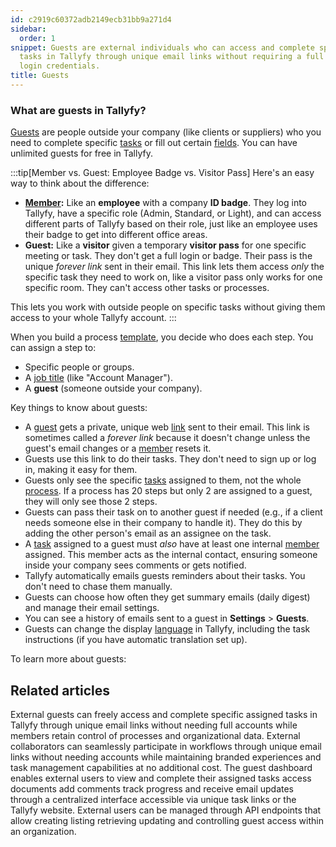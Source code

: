 ```yaml
---
id: c2919c60372adb2149ecb31bb9a271d4
sidebar:
  order: 1
snippet: Guests are external individuals who can access and complete specific assigned
  tasks in Tallyfy through unique email links without requiring a full account or
  login credentials.
title: Guests
---
```


### What are guests in Tallyfy?

[Guests](/products/pro/documenting/guests/) are people outside your company (like clients or suppliers) who you need to complete specific [tasks](/products/pro/tracking-and-tasks/tasks/) or fill out certain [fields](/products/pro/tracking-and-tasks/tasks/what-are-form-fields-in-tallyfy/). You can have unlimited guests for free in Tallyfy.

:::tip[Member vs. Guest: Employee Badge vs. Visitor Pass]
Here's an easy way to think about the difference:

- **[Member](/products/pro/documenting/members/):** Like an **employee** with a company **ID badge**. They log into Tallyfy, have a specific role (Admin, Standard, or Light), and can access different parts of Tallyfy based on their role, just like an employee uses their badge to get into different office areas.
- **Guest:** Like a **visitor** given a temporary **visitor pass** for one specific meeting or task. They don't get a full login or badge. Their pass is the unique *forever link* sent in their email. This link lets them access *only* the specific task they need to work on, like a visitor pass only works for one specific room. They can't access other tasks or processes.

This lets you work with outside people on specific tasks without giving them access to your whole Tallyfy account.
:::

When you build a process [template](/products/pro/documenting/templates/), you decide who does each step. You can assign a step to:

- Specific people or groups.
- A [job title](/products/pro/documenting/templates/edit-templates/understanding-assignment-types/) (like "Account Manager").
- A **guest** (someone outside your company).

Key things to know about guests:

*   A [guest](/products/pro/documenting/guests/) gets a private, unique web [link](/products/pro/documenting/guests/how-to-find-a-guest-task-link-in-tallyfy/) sent to their email. This link is sometimes called a *forever link* because it doesn't change unless the guest's email changes or a [member](/products/pro/documenting/members/) resets it.
*   Guests use this link to do their tasks. They don't need to sign up or log in, making it easy for them.
*   Guests only see the specific [tasks](/products/pro/tracking-and-tasks/tasks/) assigned to them, not the whole [process](/products/pro/tracking-and-tasks/processes/). If a process has 20 steps but only 2 are assigned to a guest, they will only see those 2 steps.
*   Guests can pass their task on to another guest if needed (e.g., if a client needs someone else in their company to handle it). They do this by adding the other person's email as an assignee on the task.
*   A [task](/products/pro/tracking-and-tasks/tasks/) assigned to a guest must *also* have at least one internal [member](/products/pro/documenting/members/) assigned. This member acts as the internal contact, ensuring someone inside your company sees comments or gets notified.
*   Tallyfy automatically emails guests reminders about their tasks. You don't need to chase them manually.
*   Guests can choose how often they get summary emails (daily digest) and manage their email settings.
*   You can see a history of emails sent to a guest in **Settings** > **Guests**.
*   Guests can change the display [language](/products/pro/miscellaneous/how-can-i-translate-content-in-tallyfy/) in Tallyfy, including the task instructions (if you have automatic translation set up).

To learn more about guests:



<PageTree />


## Related articles
<CardGrid>
<LinkTitleCard header="<b>Guests > What is a guest</b>" href="/products/pro/documenting/guests/what-is-a-guest/" > External guests can freely access and complete specific assigned tasks in Tallyfy through unique email links without needing full accounts while members retain control of processes and organizational data. </LinkTitleCard>
<LinkTitleCard header="<b>Features > Customer facing</b>" href="/products/pro/tutorials/features/customer-facing/" > External collaborators can seamlessly participate in workflows through unique email links without needing accounts while maintaining branded experiences and task management capabilities at no additional cost. </LinkTitleCard>
<LinkTitleCard header="<b>Guests > The guest view</b>" href="/products/pro/documenting/guests/how-can-guests-monitor-their-processes-on-tallyfy/" > The guest dashboard enables external users to view and complete their assigned tasks access documents add comments track progress and receive email updates through a centralized interface accessible via unique task links or the Tallyfy website. </LinkTitleCard>
<LinkTitleCard header="<b>Code Samples > Managing guests</b>" href="/products/pro/integrations/open-api/code-samples/guests/" > External users can be managed through API endpoints that allow creating listing retrieving updating and controlling guest access within an organization. </LinkTitleCard>
</CardGrid>